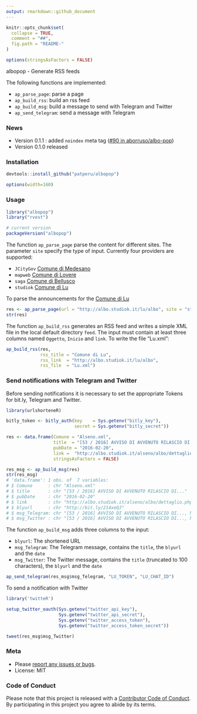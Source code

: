 ```yaml
---
output: rmarkdown::github_document
---
```


<!-- README.md is generated from README.Rmd. Please edit that file -->

```r
knitr::opts_chunk$set(
  collapse = TRUE,
  comment = "##",
  fig.path = "README-"
)

options(stringsAsFactors = FALSE)

```

albopop - Generate RSS feeds 

The following functions are implemented:

- `ap_parse_page`: parse a page
- `ap_build_rss`: build an rss feed
- `ap_build_msg`: build a message to send with Telegram and Twitter
- `ap_send_telegram`: send a message with Telegram 

### News

- Version 0.1.1 : added `noindex` meta tag ([#90 in aborruso/albo-pop ](https://github.com/aborruso/albo-pop/issues/90)) 
- Version 0.1.0 released

### Installation

```r
devtools::install_github("patperu/albopop")
```

```r
options(width=160)
```

### Usage

```r
library("albopop")
library("rvest")

# current version
packageVersion("albopop")
```
The function `ap_parse_page` parse the content for different sites. The parameter `site` specify the type of input. Currently four providers are supported:

   - `JCityGov` [Comune di Medesano](http://195.62.183.230/web/trasparenza/papca-ap/-/papca/igrid/166/177)
   - `mapweb` [Comune di Lovere](http://www.mapweb.it/lovere/albo/albo_pretorio.php)
   - `saga` [Comune di Bellusco](http://pubblicazioni1.saga.it/publishing/AP/index.do?org=bellusco)
   - `studiok` [Comune di Lu](http://albo.studiok.it/lu/albo/)

To parse the announcements for the [Comune di Lu](http://albo.studiok.it/lu/albo/)

```r
res <- ap_parse_page(url = "http://albo.studiok.it/lu/albo", site = "studiok")
str(res)
```

The function `ap_build_rss` generates an RSS feed and writes a simple XML file in the local default directory `feed`. The input must contain at least three columns named `Oggetto`, `Inizio` and `link`. To write the file "Lu.xml":

```r
ap_build_rss(res, 
             rss_title = "Comune di Lu", 
             rss_link  = "http://albo.studiok.it/lu/albo", 
             rss_file  = "Lu.xml")
```

### Send notifications with Telegram and Twitter

Before sending notifications it is necessary to set the appropriate Tokens for bit.ly, Telegram and Twitter.

```r
library(urlshorteneR)

bitly_token <- bitly_auth(key    = Sys.getenv("bitly_key"),
                          secret = Sys.getenv("bitly_secret"))

res <- data.frame(Comune = "Alseno.xml",
                  title  = "[53 / 2016] AVVISO DI AVVENUTO RILASCIO DI...",
                  pubDate = "2016-02-20",
                  link =  "http://albo.studiok.it/alseno/albo/dettaglio.php?id=MES00000000532016",
                  stringsAsFactors = FALSE)

res_msg <- ap_build_msg(res)
str(res_msg)
# 'data.frame':	1 obs. of  7 variables:
# $ Comune      : chr "Alseno.xml"
# $ title       : chr "[53 / 2016] AVVISO DI AVVENUTO RILASCIO DI..."
# $ pubDate     : chr "2016-02-20"
# $ link        : chr "http://albo.studiok.it/alseno/albo/dettaglio.php?id=MES00000000532016"
# $ blyurl      : chr "http://bit.ly/214xeQJ"
# $ msg_Telegram: chr "[53 / 2016] AVVISO DI AVVENUTO RILASCIO DI..., http://bit.ly/214xeQJ"
# $ msg_Twitter : chr "[53 / 2016] AVVISO DI AVVENUTO RILASCIO DI..., http://bit.ly/214xeQJ"
```

The function `ap_build_msg` adds three columns to the input:

 - `blyurl`: The shortened URL
 - `msg_Telegram`: The Telegram message, contains the `title`, the `blyurl` and the `date`
 - `msg_Twitter`: The Twitter message, contains the `title` (truncated to 100 characters), the `blyurl` and the `date`

```r
ap_send_telegram(res_msg$msg_Telegram, "LU_TOKEN", "LU_CHAT_ID")
```

To send a notification with Twitter 

```r
library('twitteR')

setup_twitter_oauth(Sys.getenv("twitter_api_key"),
                    Sys.getenv("twitter_api_secret"),
                    Sys.getenv("twitter_access_token"),
                    Sys.getenv("twitter_access_token_secret"))

tweet(res_msg$msg_Twitter)
```

### Meta

* Please [report any issues or bugs](https://github.com/patperu/albopoo/issues).
* License: MIT

### Code of Conduct

Please note that this project is released with a [Contributor Code of Conduct](CONDUCT.md). 
By participating in this project you agree to abide by its terms.
